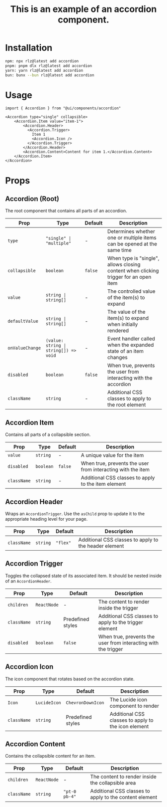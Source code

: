 ﻿---
title: This is an example of an accordion component.
component: true
---

<ComponentPreview name="accordion" />

# Installation
```bash
npm: npx rlz@latest add accordion
pnpm: pnpm dlx rlz@latest add accordion
yarn: yarn rlz@latest add accordion
bun: bunx --bun rlz@latest add accordion
```

# Usage
```tsx
import { Accordion } from "@ui/components/accordion"
```

```tsx
<Accordion type="single" collapsible>
    <Accordion.Item value="item-1">
        <Accordion.Header>
          <Accordion.Trigger>
            Item 1
            <Accordion.Icon />
          </Accordion.Trigger>
        </Accordion.Header>
        <Accordion.Content>Content for item 1.</Accordion.Content>
    </Accordion.Item>
</Accordion>
```

# Props
<Separator orientation="horizontal" />
<ComponentProps name="accordion" />

<MarkdownFallback>

## Accordion (Root)

The root component that contains all parts of an accordion.

| Prop | Type | Default | Description |
|------|------|---------|-------------|
| `type` | `"single" \| "multiple"` | - | Determines whether one or multiple items can be opened at the same time |
| `collapsible` | `boolean` | `false` | When type is "single", allows closing content when clicking trigger for an open item |
| `value` | `string \| string[]` | - | The controlled value of the item(s) to expand |
| `defaultValue` | `string \| string[]` | - | The value of the item(s) to expand when initially rendered |
| `onValueChange` | `(value: string \| string[]) => void` | - | Event handler called when the expanded state of an item changes |
| `disabled` | `boolean` | `false` | When true, prevents the user from interacting with the accordion |
| `className` | `string` | - | Additional CSS classes to apply to the root element |

## Accordion Item

Contains all parts of a collapsible section.

| Prop | Type | Default | Description |
|------|------|---------|-------------|
| `value` | `string` | - | A unique value for the item |
| `disabled` | `boolean` | `false` | When true, prevents the user from interacting with the item |
| `className` | `string` | - | Additional CSS classes to apply to the item element |

## Accordion Header

Wraps an `AccordionTrigger`. Use the `asChild` prop to update it to the appropriate heading level for your page.

| Prop | Type | Default | Description |
|------|------|---------|-------------|
| `className` | `string` | `"flex"` | Additional CSS classes to apply to the header element |

## Accordion Trigger

Toggles the collapsed state of its associated item. It should be nested inside of an `AccordionHeader`.

| Prop | Type | Default | Description |
|------|------|---------|-------------|
| `children` | `ReactNode` | - | The content to render inside the trigger |
| `className` | `string` | Predefined styles | Additional CSS classes to apply to the trigger element |
| `disabled` | `boolean` | `false` | When true, prevents the user from interacting with the trigger |

## Accordion Icon

The icon component that rotates based on the accordion state.

| Prop | Type | Default | Description |
|------|------|---------|-------------|
| `Icon` | `LucideIcon` | `ChevronDownIcon` | The Lucide icon component to render |
| `className` | `string` | Predefined styles | Additional CSS classes to apply to the icon element |

## Accordion Content

Contains the collapsible content for an item.

| Prop | Type | Default | Description |
|------|------|---------|-------------|
| `children` | `ReactNode` | - | The content to render inside the collapsible area |
| `className` | `string` | `"pt-0 pb-4"` | Additional CSS classes to apply to the content element |
</MarkdownFallback>

